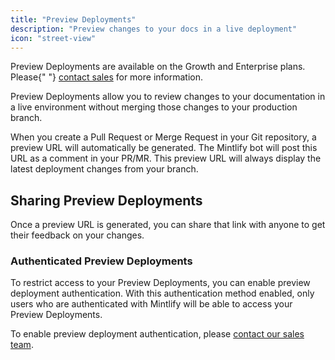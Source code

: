 ```yaml
---
title: "Preview Deployments"
description: "Preview changes to your docs in a live deployment"
icon: "street-view"
---
```


<Info>
  Preview Deployments are available on the Growth and Enterprise plans. Please{" "}
  <a href="mailto:sales@mintlify.com">contact sales</a> for more information.
</Info>

Preview Deployments allow you to review changes to your documentation in a live environment without merging those changes to your production branch.

When you create a Pull Request or Merge Request in your Git repository, a preview URL will automatically be generated. The Mintlify bot will post this URL as a comment in your PR/MR. This preview URL will always display the latest deployment changes from your branch.

## Sharing Preview Deployments

Once a preview URL is generated, you can share that link with anyone to get their feedback on your changes.

### Authenticated Preview Deployments

To restrict access to your Preview Deployments, you can enable preview deployment authentication. With this authentication method enabled, only users who are authenticated with Mintlify will be able to access your Preview Deployments.

To enable preview deployment authentication, please [contact our sales team](mailto:sales@mintlify.com).